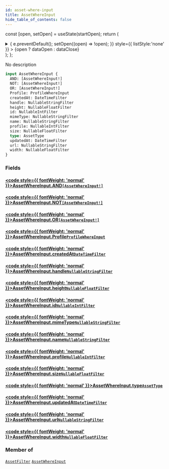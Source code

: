 ```yaml
---
id: asset-where-input
title: AssetWhereInput
hide_table_of_contents: false
---
```






const [open, setOpen] = useState(startOpen);
return (
<details {...(open ? { open: true } : {})} className="details" style={{ border:'none', boxShadow:'none', background:'var(--ifm-background-color)' }}>
<summary
onClick={(e) => {
e.preventDefault();
setOpen((open) => !open);
}}
style={{ listStyle:'none' }} >
{open ? dataOpen : dataClose}
</summary>
{open && children}
</details>
);
};

No description

```graphql
input AssetWhereInput {
  AND: [AssetWhereInput!]
  NOT: [AssetWhereInput!]
  OR: [AssetWhereInput!]
  Profile: ProfileWhereInput
  createdAt: DateTimeFilter
  handle: NullableStringFilter
  height: NullableFloatFilter
  id: NullableIntFilter
  mimeType: NullableStringFilter
  name: NullableStringFilter
  profile: NullableIntFilter
  size: NullableFloatFilter
  type: AssetType
  updatedAt: DateTimeFilter
  url: NullableStringFilter
  width: NullableFloatFilter
}
```

### Fields

#### [<code style={{ fontWeight: 'normal' }}>AssetWhereInput.<b>AND</b></code>](#)<Bullet />[`[AssetWhereInput!]`](/api/inputs/asset-where-input) <Badge class="badge badge--secondary" text="list"/> <Badge class="badge badge--secondary" text="input"/>

>

#### [<code style={{ fontWeight: 'normal' }}>AssetWhereInput.<b>NOT</b></code>](#)<Bullet />[`[AssetWhereInput!]`](/api/inputs/asset-where-input) <Badge class="badge badge--secondary" text="list"/> <Badge class="badge badge--secondary" text="input"/>

>

#### [<code style={{ fontWeight: 'normal' }}>AssetWhereInput.<b>OR</b></code>](#)<Bullet />[`[AssetWhereInput!]`](/api/inputs/asset-where-input) <Badge class="badge badge--secondary" text="list"/> <Badge class="badge badge--secondary" text="input"/>

>

#### [<code style={{ fontWeight: 'normal' }}>AssetWhereInput.<b>Profile</b></code>](#)<Bullet />[`ProfileWhereInput`](/api/inputs/profile-where-input) <Badge class="badge badge--secondary" text="input"/>

>

#### [<code style={{ fontWeight: 'normal' }}>AssetWhereInput.<b>createdAt</b></code>](#)<Bullet />[`DateTimeFilter`](/api/inputs/date-time-filter) <Badge class="badge badge--secondary" text="input"/>

>

#### [<code style={{ fontWeight: 'normal' }}>AssetWhereInput.<b>handle</b></code>](#)<Bullet />[`NullableStringFilter`](/api/inputs/nullable-string-filter) <Badge class="badge badge--secondary" text="input"/>

>

#### [<code style={{ fontWeight: 'normal' }}>AssetWhereInput.<b>height</b></code>](#)<Bullet />[`NullableFloatFilter`](/api/inputs/nullable-float-filter) <Badge class="badge badge--secondary" text="input"/>

>

#### [<code style={{ fontWeight: 'normal' }}>AssetWhereInput.<b>id</b></code>](#)<Bullet />[`NullableIntFilter`](/api/inputs/nullable-int-filter) <Badge class="badge badge--secondary" text="input"/>

>

#### [<code style={{ fontWeight: 'normal' }}>AssetWhereInput.<b>mimeType</b></code>](#)<Bullet />[`NullableStringFilter`](/api/inputs/nullable-string-filter) <Badge class="badge badge--secondary" text="input"/>

>

#### [<code style={{ fontWeight: 'normal' }}>AssetWhereInput.<b>name</b></code>](#)<Bullet />[`NullableStringFilter`](/api/inputs/nullable-string-filter) <Badge class="badge badge--secondary" text="input"/>

>

#### [<code style={{ fontWeight: 'normal' }}>AssetWhereInput.<b>profile</b></code>](#)<Bullet />[`NullableIntFilter`](/api/inputs/nullable-int-filter) <Badge class="badge badge--secondary" text="input"/>

>

#### [<code style={{ fontWeight: 'normal' }}>AssetWhereInput.<b>size</b></code>](#)<Bullet />[`NullableFloatFilter`](/api/inputs/nullable-float-filter) <Badge class="badge badge--secondary" text="input"/>

>

#### [<code style={{ fontWeight: 'normal' }}>AssetWhereInput.<b>type</b></code>](#)<Bullet />[`AssetType`](/api/enums/asset-type) <Badge class="badge badge--secondary" text="enum"/>

>

#### [<code style={{ fontWeight: 'normal' }}>AssetWhereInput.<b>updatedAt</b></code>](#)<Bullet />[`DateTimeFilter`](/api/inputs/date-time-filter) <Badge class="badge badge--secondary" text="input"/>

>

#### [<code style={{ fontWeight: 'normal' }}>AssetWhereInput.<b>url</b></code>](#)<Bullet />[`NullableStringFilter`](/api/inputs/nullable-string-filter) <Badge class="badge badge--secondary" text="input"/>

>

#### [<code style={{ fontWeight: 'normal' }}>AssetWhereInput.<b>width</b></code>](#)<Bullet />[`NullableFloatFilter`](/api/inputs/nullable-float-filter) <Badge class="badge badge--secondary" text="input"/>

>

### Member of

[`AssetFilter`](/api/inputs/asset-filter) <Badge class="badge badge--secondary" text="input"/><Bullet />[`AssetWhereInput`](/api/inputs/asset-where-input) <Badge class="badge badge--secondary" text="input"/>
